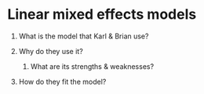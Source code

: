 # Linear mixed effects models

1. What is the model that Karl & Brian use? 

1. Why do they use it? 

    1. What are its strengths & weaknesses?

1. How do they fit the model? 